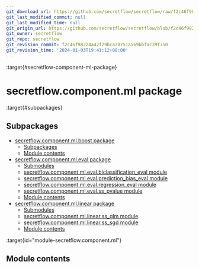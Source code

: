 ```yaml
---
git_download_url: https://github.com/secretflow/secretflow/raw/f2c46f98224a42f29bca20751a569bbfac39f750/docs/source/secretflow.component.ml.rst
git_last_modified_commit: null
git_last_modified_time: null
git_origin_url: https://github.com/secretflow/secretflow/blob/f2c46f98224a42f29bca20751a569bbfac39f750/docs/source/secretflow.component.ml.rst
git_owner: secretflow
git_repo: secretflow
git_revision_commit: f2c46f98224a42f29bca20751a569bbfac39f750
git_revision_time: '2024-01-03T19:41:12+08:00'
---
```


:target{#secretflow-component-ml-package}

# secretflow\.component.ml package

:target{#subpackages}

## Subpackages

<TableOfContents>


  - [secretflow.component.ml.boost package](secretflow.component.ml.component.ml.boost.mdx)
    - [Subpackages](secretflow.component.ml.component.ml.boost.mdx#subpackages)
    - [Module contents](secretflow.component.ml.component.ml.boost.mdx#module-secretflow.component.ml.boost)
  - [secretflow.component.ml.eval package](secretflow.component.ml.component.ml.eval.mdx)
    - [Submodules](secretflow.component.ml.component.ml.eval.mdx#submodules)
    - [secretflow.component.ml.eval.biclassification\_eval module](secretflow.component.ml.component.ml.eval.mdx#module-secretflow.component.ml.eval.biclassification_eval)
    - [secretflow.component.ml.eval.prediction\_bias\_eval module](secretflow.component.ml.component.ml.eval.mdx#module-secretflow.component.ml.eval.prediction_bias_eval)
    - [secretflow.component.ml.eval.regression\_eval module](secretflow.component.ml.component.ml.eval.mdx#module-secretflow.component.ml.eval.regression_eval)
    - [secretflow.component.ml.eval.ss\_pvalue module](secretflow.component.ml.component.ml.eval.mdx#module-secretflow.component.ml.eval.ss_pvalue)
    - [Module contents](secretflow.component.ml.component.ml.eval.mdx#module-secretflow.component.ml.eval)
  - [secretflow.component.ml.linear package](secretflow.component.ml.component.ml.linear.mdx)
    - [Submodules](secretflow.component.ml.component.ml.linear.mdx#submodules)
    - [secretflow.component.ml.linear.ss\_glm module](secretflow.component.ml.component.ml.linear.mdx#module-secretflow.component.ml.linear.ss_glm)
    - [secretflow.component.ml.linear.ss\_sgd module](secretflow.component.ml.component.ml.linear.mdx#module-secretflow.component.ml.linear.ss_sgd)
    - [Module contents](secretflow.component.ml.component.ml.linear.mdx#module-secretflow.component.ml.linear)
</TableOfContents>

:target{id="module-secretflow.component.ml"}

## <Target id="module-contents" />Module contents
